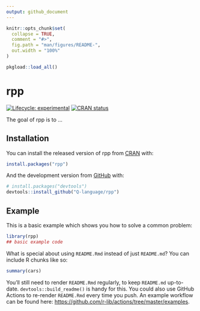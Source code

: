 ```yaml
---
output: github_document
---
```


<!-- README.md is generated from README.Rmd. Please edit that file -->

```r
knitr::opts_chunk$set(
  collapse = TRUE,
  comment = "#>",
  fig.path = "man/figures/README-",
  out.width = "100%"
)

pkgload::load_all()
```

# rpp

<!-- badges: start -->
[![Lifecycle: experimental](https://img.shields.io/badge/lifecycle-experimental-orange.svg)](https://lifecycle.r-lib.org/articles/stages.html#experimental)
[![CRAN status](https://www.r-pkg.org/badges/version/rpp)](https://CRAN.R-project.org/package=rpp)
<!-- badges: end -->

The goal of rpp is to ...

## Installation

You can install the released version of rpp from [CRAN](https://CRAN.R-project.org) with:

``` r
install.packages("rpp")
```

And the development version from [GitHub](https://github.com/) with:

``` r
# install.packages("devtools")
devtools::install_github("Q-language/rpp")
```
## Example

This is a basic example which shows you how to solve a common problem:

```r
library(rpp)
## basic example code
```

What is special about using `README.Rmd` instead of just `README.md`? You can include R chunks like so:

```r
summary(cars)
```

You'll still need to render `README.Rmd` regularly, to keep `README.md` up-to-date. `devtools::build_readme()` is handy for this. You could also use GitHub Actions to re-render `README.Rmd` every time you push. An example workflow can be found here: <https://github.com/r-lib/actions/tree/master/examples>.
